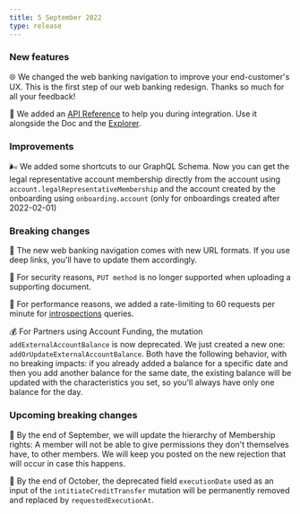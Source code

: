 ```yaml
---
title: 5 September 2022
type: release
---
```


### New features

🌐 We changed the web banking navigation to improve your end-customer's UX. This is the first step of our web banking redesign. Thanks so much for all your feedback!

🔎 We added an [API Reference](https://api-reference.swan.io/) to help you during integration. Use it alongside the Doc and the [Explorer](https://explorer.swan.io/).

### Improvements

🌬️ We added some shortcuts to our GraphQL Schema. Now you can get the legal representative account membership directly from the account using `account.legalRepresentativeMembership` and the account created by the onboarding using `onboarding.account` (only for onboardings created after 2022-02-01)

### Breaking changes

🔗 The new web banking navigation comes with new URL formats. If you use deep links, you'll have to update them accordingly.

🔐 For security reasons, `PUT method` is no longer supported when uploading a supporting document.

🏅 For performance reasons, we added a rate-limiting to 60 requests per minute for [introspections](https://graphql.org/learn/introspection/) queries.

💰 For Partners using Account Funding, the mutation `addExternalAccountBalance` is now deprecated. We just created a new one: `addOrUpdateExternalAccountBalance`. Both have the following behavior, with no breaking impacts: if you already added a balance for a specific date and then you add another balance for the same date, the existing balance will be updated with the characteristics you set, so you'll always have only one balance for the day.

### Upcoming breaking changes

👥 By the end of September, we will update the hierarchy of Membership rights: A member will not be able to give permissions they don't themselves have, to other members. We will keep you posted on the new rejection that will occur in case this happens.

📅 By the end of October, the deprecated field `executionDate` used as an input of the `intitiateCreditTransfer` mutation will be permanently removed and replaced by `requestedExecutionAt`.
